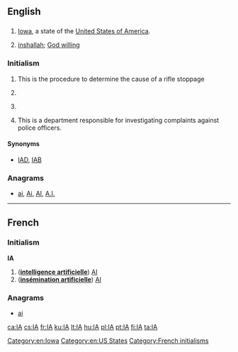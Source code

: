 {{also|Appendix:Variations of "ia"}}
==English==

==={{abbreviation-old|en}}===
{{head|en}}

# [[Iowa]], a state of the [[United States of America]].
# {{context|Arabic English|lang=en}} [[inshallah]]; [[God willing]]

===Initialism===
{{en-initialism}}

# {{initialism of|immediate action|lang=en}} This is the procedure to determine the cause of a rifle stoppage
# {{initialism of|Institute of Arts|lang=en}}
# {{context|computer|lang=en}} {{initialism of|w:Information assurance|information assurance|lang=en}}
# {{context|law enforcement|lang=en}} {{initialism of|internal affairs|lang=en}} This is a department responsible for investigating complaints against police officers.

====Synonyms====
* {{sense|law enforcement}} [[IAD]], [[IAB]]

===Anagrams===
* [[ai#English|ai]], [[Ai#English|Ai]], [[AI#English|AI]], [[A.I.#English|A.I.]]

[[Category:en:Iowa]]
[[Category:en:US States]]

----

==French==

===Initialism===
'''IA''' {{g|f}}

# ('''[[intelligence artificielle]]''') [[AI]]
# ('''[[insémination artificielle]]''') [[AI]]

===Anagrams===
* [[ai#French|ai]] 

[[Category:French initialisms]]

[[ca:IA]]
[[cs:IA]]
[[fr:IA]]
[[ku:IA]]
[[lt:IA]]
[[hu:IA]]
[[pl:IA]]
[[pt:IA]]
[[fi:IA]]
[[ta:IA]]